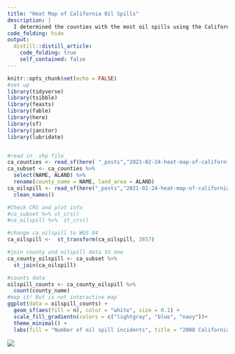 ```yaml
---
title: "Heat Map of California Oil Spills"
description: |
  I determined the counties with the most oil spills using the California Department of Fish and Wildlife 2008 Oil Spill Incident Tracking and county maps from the Census Bureau.
code_folding: hide
output:
  distill::distill_article:
    code_folding: true
    self_contained: false
---
```



```r
knitr::opts_chunk$set(echo = FALSE)
#set up
library(tidyverse)
library(tsibble)
library(feasts)
library(fable)
library(here)
library(sf)
library(janitor)
library(lubridate)


#read in .shp file
ca_counties <- read_sf(here( "_posts","2021-02-24-heat-map-of-california-oil-spills", "data","ca_counties", "CA_Counties_TIGER2016.shp"))
ca_subset <- ca_counties %>% 
  select(NAME, ALAND) %>% 
  rename(county_name = NAME, land_area = ALAND)
ca_oilspill <- read_sf(here("_posts","2021-02-24-heat-map-of-california-oil-spills", "data", "ds394.shp")) %>% 
  clean_names()

#Check CRS and plot info
#ca_subset %>% st_crs()
#ca_oilspill %>%  st_crs()

#change ca_oilspill to WGS 84
ca_oilspill <-  st_transform(ca_oilspill, 3857)

#join county and oilspill data to one
ca_county_oilspill <- ca_subset %>% 
  st_join(ca_oilspill)
```

```r
#counts data 
oilspill_counts <- ca_county_oilspill %>% 
  count(county_name)
#map it! But is not interactive map 
ggplot(data = oilspill_counts) +
  geom_sf(aes(fill = n), color = "white", size = 0.1) +
  scale_fill_gradientn(colors = c("lightgray", "blue", "navy"))+
  theme_minimal() +
  labs(fill = "Number of oil spill incidents", title = "2008 California Oil Spill County Heat Map") 
```

![](./myplot)


